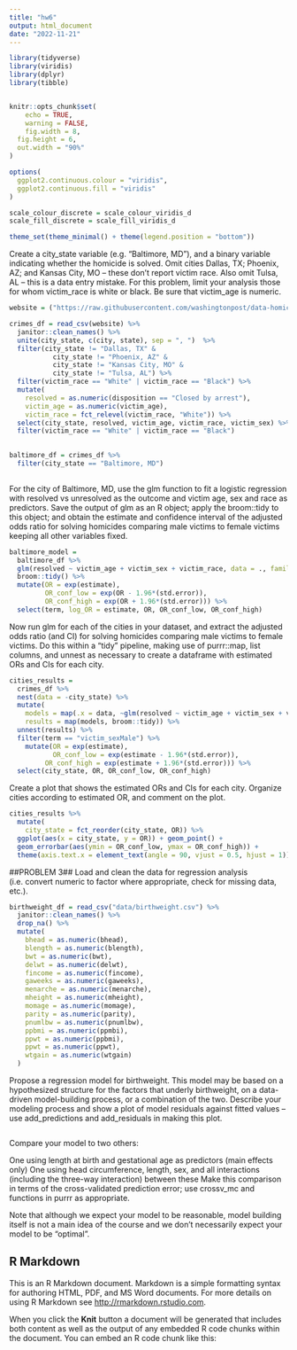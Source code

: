 ```yaml
---
title: "hw6"
output: html_document
date: "2022-11-21"
---
```


```r
library(tidyverse)
library(viridis)
library(dplyr)
library(tibble)


knitr::opts_chunk$set(
	echo = TRUE,
	warning = FALSE,
	fig.width = 8, 
  fig.height = 6,
  out.width = "90%"
)

options(
  ggplot2.continuous.colour = "viridis",
  ggplot2.continuous.fill = "viridis"
)

scale_colour_discrete = scale_colour_viridis_d
scale_fill_discrete = scale_fill_viridis_d

theme_set(theme_minimal() + theme(legend.position = "bottom"))
```

Create a city_state variable (e.g. “Baltimore, MD”), and a binary variable indicating whether the homicide is solved. Omit cities Dallas, TX; Phoenix, AZ; and Kansas City, MO – these don’t report victim race. Also omit Tulsa, AL – this is a data entry mistake. For this problem, limit your analysis those for whom victim_race is white or black. Be sure that victim_age is numeric.

```r
website = ("https://raw.githubusercontent.com/washingtonpost/data-homicides/master/homicide-data.csv")

crimes_df = read_csv(website) %>%
  janitor::clean_names() %>%
  unite(city_state, c(city, state), sep = ", ")  %>%
  filter(city_state != "Dallas, TX" & 
           city_state != "Phoenix, AZ" & 
           city_state != "Kansas City, MO" &
           city_state != "Tulsa, AL") %>%
  filter(victim_race == "White" | victim_race == "Black") %>%
  mutate(
    resolved = as.numeric(disposition == "Closed by arrest"),
    victim_age = as.numeric(victim_age),
    victim_race = fct_relevel(victim_race, "White")) %>%
  select(city_state, resolved, victim_age, victim_race, victim_sex) %>%
  filter(victim_race == "White" | victim_race == "Black") 

      
baltimore_df = crimes_df %>%
  filter(city_state == "Baltimore, MD")
      
```


For the city of Baltimore, MD, use the glm function to fit a logistic regression with resolved vs unresolved as the outcome and victim age, sex and race as predictors. Save the output of glm as an R object; apply the broom::tidy to this object; and obtain the estimate and confidence interval of the adjusted odds ratio for solving homicides comparing male victims to female victims keeping all other variables fixed.

```r

baltimore_model =
  baltimore_df %>%
  glm(resolved ~ victim_age + victim_sex + victim_race, data = ., family = binomial()) %>%
  broom::tidy() %>%
  mutate(OR = exp(estimate),
         OR_conf_low = exp(OR - 1.96*(std.error)),
         OR_conf_high = exp(OR + 1.96*(std.error))) %>%
  select(term, log_OR = estimate, OR, OR_conf_low, OR_conf_high) 


```


Now run glm for each of the cities in your dataset, and extract the adjusted odds ratio (and CI) for solving homicides comparing male victims to female victims. Do this within a “tidy” pipeline, making use of purrr::map, list columns, and unnest as necessary to create a dataframe with estimated ORs and CIs for each city.

```r
cities_results = 
  crimes_df %>%
  nest(data = -city_state) %>%
  mutate(
    models = map(.x = data, ~glm(resolved ~ victim_age + victim_sex + victim_race, data = .x, family = binomial())),
    results = map(models, broom::tidy)) %>%
  unnest(results) %>%
  filter(term == "victim_sexMale") %>%
    mutate(OR = exp(estimate),
           OR_conf_low = exp(estimate - 1.96*(std.error)),
         OR_conf_high = exp(estimate + 1.96*(std.error))) %>%
  select(city_state, OR, OR_conf_low, OR_conf_high) 
```


Create a plot that shows the estimated ORs and CIs for each city. Organize cities according to estimated OR, and comment on the plot.

```r
cities_results %>%
  mutate(
    city_state = fct_reorder(city_state, OR)) %>%
  ggplot(aes(x = city_state, y = OR)) + geom_point() +
  geom_errorbar(aes(ymin = OR_conf_low, ymax = OR_conf_high)) + 
  theme(axis.text.x = element_text(angle = 90, vjust = 0.5, hjust = 1))
```



##PROBLEM 3##
Load and clean the data for regression analysis (i.e. convert numeric to factor where appropriate, check for missing data, etc.).

```r
birthweight_df = read_csv("data/birthweight.csv") %>%
  janitor::clean_names() %>%
  drop_na() %>%
  mutate(
    bhead = as.numeric(bhead),
    blength = as.numeric(blength),
    bwt = as.numeric(bwt),
    delwt = as.numeric(delwt),
    fincome = as.numeric(fincome),
    gaweeks = as.numeric(gaweeks),
    menarche = as.numeric(menarche),
    mheight = as.numeric(mheight),
    momage = as.numeric(momage),
    parity = as.numeric(parity),
    pnumlbw = as.numeric(pnumlbw),
    ppbmi = as.numeric(ppmbi),
    ppwt = as.numeric(ppbmi),
    ppwt = as.numeric(ppwt),
    wtgain = as.numeric(wtgain)
  )
```


Propose a regression model for birthweight. This model may be based on a hypothesized structure for the factors that underly birthweight, on a data-driven model-building process, or a combination of the two. Describe your modeling process and show a plot of model residuals against fitted values – use add_predictions and add_residuals in making this plot.

```r

```


Compare your model to two others:

One using length at birth and gestational age as predictors (main effects only)
One using head circumference, length, sex, and all interactions (including the three-way interaction) between these
Make this comparison in terms of the cross-validated prediction error; use crossv_mc and functions in purrr as appropriate.

Note that although we expect your model to be reasonable, model building itself is not a main idea of the course and we don’t necessarily expect your model to be “optimal”.



## R Markdown

This is an R Markdown document. Markdown is a simple formatting syntax for authoring HTML, PDF, and MS Word documents. For more details on using R Markdown see <http://rmarkdown.rstudio.com>.

When you click the **Knit** button a document will be generated that includes both content as well as the output of any embedded R code chunks within the document. You can embed an R code chunk like this:

